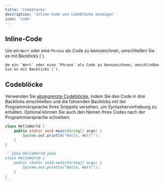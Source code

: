 ```yaml
---
title: 'Codeblöcke'
description: 'Inline-Code und Codeblöcke anzeigen'
icon: 'code'
---
```


## Inline-Code

Um ein `Wort` oder eine `Phrase` als Code zu kennzeichnen, umschließen Sie es mit Backticks (`).

```
Um ein `Wort` oder eine `Phrase` als Code zu kennzeichnen, umschließen Sie es mit Backticks (`).
```

## Codeblöcke

Verwenden Sie [abgegrenzte Codeblöcke](https://www.markdownguide.org/extended-syntax/#fenced-code-blocks), indem Sie den Code in drei Backticks einschließen und die führenden Backticks mit der Programmiersprache Ihres Snippets versehen, um Syntaxhervorhebung zu erhalten. Optional können Sie auch den Namen Ihres Codes nach der Programmiersprache schreiben.

```java HelloWorld.java
class HelloWorld {
    public static void main(String[] args) {
        System.out.println("Hallo, Welt!");
    }
}
```

````md
```java HelloWorld.java
class HelloWorld {
    public static void main(String[] args) {
        System.out.println("Hallo, Welt!");
    }
}
```
````